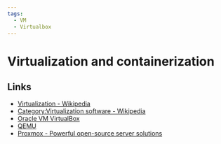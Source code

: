 ```yaml
---
tags:
  - VM
  - Virtualbox
---
```


# Virtualization and containerization

## Links

- [Virtualization - Wikipedia](https://en.wikipedia.org/wiki/Virtualization)
- [Category:Virtualization software - Wikipedia](https://en.wikipedia.org/wiki/Category:Virtualization_software)
- [Oracle VM VirtualBox](https://www.virtualbox.org/)
- [QEMU](https://www.qemu.org/)
- [Proxmox - Powerful open-source server solutions](https://www.proxmox.com/en/)
